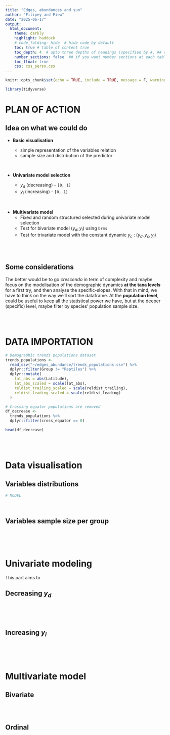```yaml
---
title: "Edges, abundances and sun"
author: "Filipey and Piew"
date: "2025-06-17"
output: 
  html_document:
    theme: darkly
    highlight: haddock
    # code_folding: hide  # hide code by default
    toc: true # table of content true
    toc_depth: 4  # upto three depths of headings (specified by #, ## and ###)
    number_sections: false  ## if you want number sections at each table header
    toc_float: true
    css: css_perso.css
---
```


```r
knitr::opts_chunk$set(echo = TRUE, include = TRUE, message = F, warning = F)
```

```r
library(tidyverse)
```


# PLAN OF ACTION
## Idea on what we could do

- **Basic visualisation** 
  - simple representation of the variables relation
  - sample size and distribution of the predictor
  
  <br>
  
- **Univariate model selection** 
  - $y_d$ (decreasing) - `[0, 1]`
  - $y_i$ (increasing) - `[0, 1]`

<br>

- **Multivariate model** 
  - Fixed and random structured selected during univariate model selection
  - Test for bivariate model $(y_d, y_i)$ using `brms`
  - Test for trivariate model with the constant dynamic $y_c$ : $(y_d, y_c, y_i)$

<br>
<br>

## Some considerations

The better would be to go *crescendo* in term of complexity and maybe focus on the modelisation of the demographic dynamics **at the taxa levels** for a first try, and then analyse the specific-slopes. With that in mind, we have to think on the way we'll sort the dataframe. At the **population level**, could be useful to keep all the statistical power we have, but at the deeper (specific) level, maybe filter by species' population sample size.


<br>
<br>

# DATA IMPORTATION
```r
# Demographic trends populations dataset
trends_populations <- 
  read_csv("~/edges_abundance/trends_populations.csv") %>%
  dplyr::filter(Group != "Reptiles") %>%
  dplyr::mutate(
    lat_abs = abs(Latitude),
    lat_abs_scaled = scale(lat_abs),
    reldist_trailing_scaled = scale(reldist_trailing),
    reldist_leading_scaled = scale(reldist_leading)
  )

# Crossing equator populations are removed
df_decrease <- 
  trends_populations %>% 
  dplyr::filter(cross_equator == 0)

head(df_decrease)
```

<br>
<br>

# Data visualisation
## Variables distributions  
```r
# MODEL
```



<br>

## Variables sample size per group
```r

```

<br>
<br>

# Univariate modeling
This part aims to 

## Decreasing $y_d$
```r

```

<br>
<br>

## Increasing $y_i$ 
```r

```

<br>
<br>

# Multivariate model
## Bivariate
```r

```

<br>

## Ordinal
```r

```

<br>




